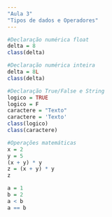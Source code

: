 ```yaml
---
"Aula 3"
"Tipos de dados e Operadores"
---
```



```r
#Declaração numérica float
delta = 8
class(delta)
```


```r
#Declaração numérica inteira
delta = 8L
class(delta)
```


```r
#Declaração True/False e String
logico = TRUE
logico = F
caractere = "Texto"
caractere = 'Texto'
class(logico)
class(caractere)
```


```r
#Operações matemáticas
x = 2
y = 5
(x + y) * y
z = (x + y) * y
z
```


```r
a = 1
b = 2 
a < b
a == b
```

